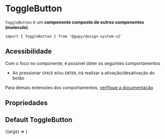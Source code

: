 
<Meta
  title="molecules/ToggleButton"
  component={ToggleButton}
/>

# ToggleButton
`ToggleButton` é um **componente composto de outros componentes (molecule)**.

`import { ToggleButton } from '@gupy/design-system-v2'`

## Acessibilidade
Com o foco no componente, é possível obter os seguintes comportamentos
  - Ao pressionar `SPACE` e/ou `ENTER`, irá realizar a ativação/desativação do botão

Para demais extensões dos comportamentos, [verifique a documentação](https://www.radix-ui.com/docs/primitives/components/toggle)

## Propriedades

<ArgsTable of={ToggleButton} />

## Default ToggleButton

<Canvas>
  <Story
    name='ToggleButton'
    args={{
      id: 'my-toggle-button',
      text: 'My Button Content'
    }}
  >
    {(args) => <ToggleButton {...args} />}
  </Story>
</Canvas>
